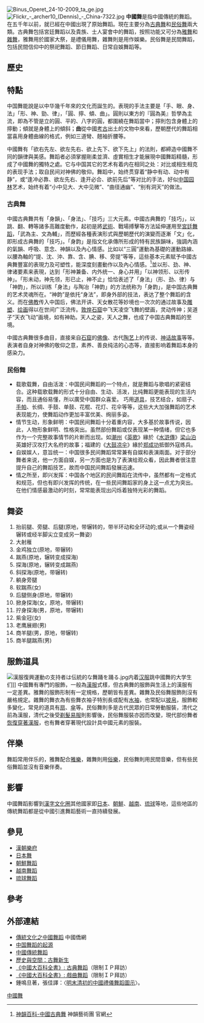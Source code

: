 {{Veil|time=2015-09-12T10:43:57+00:00}}

[[File:Binus_Operet_24-10-2009_ta_ge.jpg|thumb]]
[[File:Flickr_-_archer10_(Dennis)_-_China-7322.jpg|thumb]]
'''中國舞'''是指中國傳統的舞蹈。在五千年以前，就已經在中國出現了原始舞蹈。現在主要分為[[中國古典舞|古典舞]]和[[中國民族舞|民俗舞]]兩大類。古典舞包括宮廷舞蹈以及貴族、士人宴會中的舞蹈，按照功能又可分為[[雅舞|雅舞]]和[[雜舞|雜舞]]，雅舞用於國家大祭，是禮儀用舞，雜舞則是用作娛樂。民俗舞是民間舞蹈，包括民間信仰中的祭祀舞蹈、節日舞蹈、日常自娛舞蹈等。

==歷史==
{{Main|中国舞的历史}}

==特點 ==
中国舞能說是以中华幾千年來的文化而誕生的。表現的手法主要是「手、眼、身、法」「形、神、勁、律」，「圓、擰、傾、曲」。圓則以東方的『圓為美』哲學為主流，即為不管是立的圓、平的、八字的圓，都圍繞在舞蹈當中；擰則包含身體上的擰動；傾就是身體上的傾斜；'''曲'''從中國[[考古|考古]]出土的文物中來看，歷朝歷代的舞蹈相當喜用身體曲線的格式，例如三道彎、翹袖折腰等。

中國舞有「欲右先左、欲左先右、欲上先下、欲下先上」的法則，都締造中國舞不同的韻律與美感。舞蹈者必須掌握剛柔並濟、虛實相生才能展現中國舞蹈精髓，形成了中國舞的獨特之處。它与中国其它的艺术有着内在相同之处：对比或相生相克的表现手法；取自民间对神佛的敬仰。舞蹈中，始终贯穿着“静中有动、动中有静”，或“逢冲必靠、欲左先右、逢开必合、欲前先后”等对比的手法，好似[[中国园林|中国园林]]艺术，始终有着“小中见大、大中见微”、“曲径通幽”、“别有洞天”的做法。
===古典舞===
中國古典舞共有「身韻」、「身法」、「技巧」三大元素。中國古典舞的「技巧」，以跳、翻、轉等諸多高難度動作，起初是將[[武術|武術]]、戰場搏擊等方法延伸運用至[[宮廷舞蹈|宮廷舞蹈]]，「武為主、文為輔」，而歷經各種表演形式與歷朝歷代的演變而逐漸「文」化，即形成古典舞的「技巧」。「身韵」是指文化承傳所形成的特有民族韻味，強調內涵的氣韻、呼吸、意念、神韻以及內心情感。比如以“三圓”運動為基礎的運動路線、以腰為軸的“提、沈、沖、靠、含、腆、移、旁提”等等，這些基本元素賦予中國古典舞豐富的表現力及可塑性，能深度刻畫動作以及內心情感。<ref>[http://zh-tw.shenyunperformingarts.org/learn/category/index/level-one/8i28clX-ln4/level-two/NYXRglHbKeU 神韻百科-中國古典舞] {{Wayback|url=http://zh-tw.shenyunperformingarts.org/learn/category/index/level-one/8i28clX-ln4/level-two/NYXRglHbKeU |date=20130915152411 }}  神韻藝術團 官網</ref>並以形、劲、神、律诸要素来表現，达到「形神兼备、内外统一、身心并用」「以神领形、以形传神」。「形未动，神先领，形已止，神不止」恰恰表述了「身法」（形、劲、律）与「神韵」，所以训练「身法」与陶冶「神韵」的方法统称为「身韵」，是中国古典舞的艺术灵魂所在。“神韵”是依托“身法”，即身外部的技法，表达了整个舞蹈的含义。而在[[佛教|佛教]]传入中国后，佛法开讲、天女散花等妙境也一次次的通过故事及[[雕塑|雕塑]]、[[绘画|绘画]]得以在世间广泛流传。[[敦煌石窟|敦煌石窟]]中飞天凌空飞舞的壁画，灵动传神；吴道子“天衣飞动”画境，如有神助。天人之姿，天人之舞，也成了中国古典舞蹈的至境。

中國古典舞很多曲目，直接来自[[石窟|石窟]]的[[佛像|佛像]]、古代[[陶艺|陶艺]]上的传说、[[神话故事|神话故事]]等等。表演者自身对神佛的敬仰之意，素养、善良纯洁的心态等，直接影响着舞蹈本身的感染力。
=== 民俗舞 ===
* 载歌载舞，自由活泼：中国民间舞蹈的一个特点，就是舞蹈与歌唱的紧密结合。这种载歌载舞的形式十分自由、生动、活泼，比纯舞蹈更能表现的生活内容，而且通俗易懂，所以廣受中国群众喜爱。 巧用[[道具|道具]]，技艺结合，如扇子、[[手帕|手帕]]、长绸、手鼓、单鼓、花棍、花灯、花伞等等，这些大大加强舞蹈的艺术表现能力，使舞蹈动作更加丰富优美、绚丽多姿。
* 情节生动，形象鲜明：中国民间舞蹈十分着重内容，大多基於故事传说，因此，人物形象鲜明、性格突出。虽然部份舞蹈或仅表现某一种情绪，但它也多作为一个完整故事情节的片断而出现。如[[潮州|潮州]]《[[英歌|英歌]]》緣於《[[水滸傳|水滸傳]]》[[梁山泊|梁山泊]]英雄好汉攻打大名府的故事；福建的《[[大鼓凉伞|大鼓凉伞]]》緣於[[郑成功|郑成功]]抵御外寇练兵。
* 自娱娱人，意旨统一：中国很多民间舞蹈常常兼有自娱和表演兩面。对于部分舞者来说，他一方面自娱，另一方面也是为了表演给观众看，因此舞者很注意提升自己的舞蹈技艺，故而中国民间舞蹈發展迅速。
* 情之所至，即兴发挥：中国各个地区的民间舞蹈在流传中，虽然都有一定格式和规范，但也有即兴发挥的传统，在一些民间舞蹈家的身上这一点尤为突出。在他们情感最激动的时刻，常常能表现出闪烁着独特光彩的舞蹈。
== 舞姿 ==
# 抬前腿、旁腿、后腿(原地，带辗转的，带半环动和全环动的;或从一个舞姿经辗转或经半脚尖立变成另一舞姿)
# 大射雁
# 金鸡独立(原地，带辗转)
# 踹燕(原地，辗转变成探海)
# 探海(原地，辗转变成踹燕)
# 斜探海(原地，带辗转)
# 躺身旁腿
# 软踹燕(女)
# 后腿侧身(原地，带辗转)
# 掀身探海(女，原地，带辗转)
# 拧身探海(男，原地，带辗转)
# 紫金冠(女)
# 老鹰展翅(男)
# 商羊腿(男，原地，带辗转)
# 商羊腿踹燕(男)

==服飾道具==
[[File:漢服復興運動の支持者は伝統的な舞踊を踊る.jpg|thumb]]内着[[汉服|汉服]]跳中國舞的大学生们]]
中國舞有專門的服飾，一般為[[漢服|漢服]]式樣，但古典舞的服飾與生活上的漢服有一定差異。雅舞的服飾形制有一定規格，歷朝皆有差異。雜舞及民俗舞服飾則沒有嚴格規定。雜舞的舞衣為有些舞衣袖子特別長或配有[[水袖|水袖]]，也常配以[[披帛|披帛]]，服飾較多變化，常見的道具有[[扇|扇]]、[[傘|傘]]等。民俗舞則多是古代民眾的日常勞動服裝，清代之前為漢服，清代之後受[[剃髮易服|剃髮易服]]則影響後，民俗舞服裝亦因而改變，現代部份舞者[[汉服复兴运动|恢復穿著漢服]]，也有舞者穿著現代設計具中國元素的服裝。

== 伴樂 ==
舞蹈常用伴乐的，雅舞配合[[雅樂|雅樂]]，雜舞則用[[俗樂|俗樂]]，民俗舞則用民間音樂，但有些民俗舞蹈並沒有音樂伴奏。
==影響==
中國舞蹈影響到[[漢字文化圈|漢字文化圈]]其他國家即[[日本|日本]]、[[朝鮮半島|朝鮮]]、[[越南|越南]]、[[琉球|琉球]]等地，這些地區的傳統舞蹈都是從中國引進舞蹈藝術一直持續發展。

== 參見 ==
*[[漢朝樂府|漢朝樂府]]
*[[日本舞|日本舞]]
*[[朝鮮舞蹈|朝鮮舞蹈]]
*[[越南舞蹈|越南舞蹈]]
*[[琉球舞蹈|琉球舞蹈]]

==參考==
<div class="references-small">
<references></references>
</div>

==外部連結==

*[https://web.archive.org/web/20101225105631/http://big5.chinaqw.cn:89/node2/node116/node1486/node1495/node1523/index.html 傳統文化之中國舞蹈] 中國僑網 {{zh}}
* [https://archive.is/20130425112138/http://www.chinadance.com/article-101-1.html 中国舞蹈的起源]
* [http://www.chiculture.net/0507/html/0507c24/0507c24.html 中國傳統舞蹈]{{Wayback|url=http://www.chiculture.net/0507/html/0507c24/0507c24.html |date=20150923202719 }}
* [http://paper.wenweipo.com/2009/03/14/OT0903140001.htm 歷史與空間：古舞新生]{{Wayback|url=http://paper.wenweipo.com/2009/03/14/OT0903140001.htm |date=20120211011054 }}
* [http://140.133.6.14/cpedia/Content.asp?ID=70272 《中國大百科全書》: 古典舞蹈]{{dead link|date=2017年11月 |bot=InternetArchiveBot |fix-attempted=yes }}（限制ＩＰ拜訪）
* [http://140.133.6.14/cpedia/Content.asp?ID=71400 《中國大百科全書》: 戲曲舞蹈]{{dead link|date=2017年11月 |bot=InternetArchiveBot |fix-attempted=yes }}（限制ＩＰ拜訪）
*鍾鳴旦著，張佳譯：〈[http://www.litphil.sinica.edu.tw/home/publish/PDF/Newsletter/69/69-1-60.pdf 明末清初的中國禮儀舞蹈圖示]{{Wayback|url=http://www.litphil.sinica.edu.tw/home/publish/PDF/Newsletter/69/69-1-60.pdf |date=20141129020133 }}〉。


{{china topics}}

[[Category:中國舞|]]
